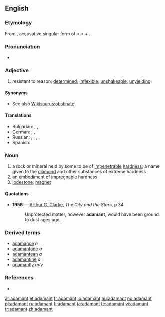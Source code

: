 ==English==
{{wikipedia}}

===Etymology===
From {{etyl|la}} {{term|adamantem|||lang=la}}, accusative singular form of {{term|adamas|adamās|hard as steel|lang=la}} < {{etyl|grc}} {{term|sc=polytonic|ἀδάμας|tr=adamas||invincible}} < {{term|sc=polytonic|ἀ-|tr=a-||not}} + {{term|sc=polytonic|δαμάζω|tr=damazo||I tame}}.

===Pronunciation===
* {{audio|En-us-adamant.ogg|Audio (US)}}

===Adjective===
{{en-adj}}

# resistant to reason; [[determined]]; [[inflexible]]; [[unshakeable]]; [[unyielding]]

====Synonyms====
* See also [[Wikisaurus:obstinate]]

====Translations====
{{trans-top|resistant to reason; determined; inflexible; unshakeable; unyielding}}
* Bulgarian: {{t|bg|твърд}},  {{t|bg|неподатлив}},  {{t|bg|непреклонен}}
* German: {{t|de|unnachgiebig}}, {{t|de|unerbittlich}}, {{t+|de|felsenfest}}
* Russian: {{t|ru|неподатливый|tr=n'epodátlivyj}}, {{t|ru|непреклонный|tr=n'epr'eklónnyj}}, {{t|ru|категоричный|tr=kat'egoríčnyj}}, {{t|ru|непоколебимый|tr=n'epokol'ebímyj}}, {{t+|ru|твёрдый|tr=tv'órdyj}}
* Spanish: {{t+|es|firme}}
{{trans-mid}}
{{trans-bottom}}

===Noun===
{{en-noun}}

# a rock or mineral held by some to be of [[impenetrable]] [[hardness]]; a name given to the [[diamond]] and other substances of extreme hardness
# an [[embodiment]] of [[impregnable]] hardness
# [[lodestone]]; [[magnet]]

====Quotations====
* '''1956''' — [[w:Arthur C. Clarke|Arthur C. Clarke]], ''The City and the Stars'', p 34
*: Unprotected matter, however '''adamant''', would have been ground to dust ages ago.

===Derived terms===
* [[adamance]] ''n''
* [[adamantane]] ''a''
* [[adamantean]] ''a''
* [[adamantine]] ''a''
* [[adamantly]] ''adv''

===References===
* {{R:Webster 1913}}

[[ar:adamant]]
[[et:adamant]]
[[fr:adamant]]
[[io:adamant]]
[[hu:adamant]]
[[no:adamant]]
[[pl:adamant]]
[[ru:adamant]]
[[fi:adamant]]
[[ta:adamant]]
[[te:adamant]]
[[vi:adamant]]
[[tr:adamant]]
[[zh:adamant]]
